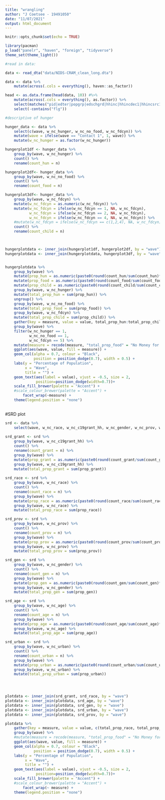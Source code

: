 ```yaml
---
title: "wrangling"
author: "J Coetsee - 19491050"
date: "11/07/2021"
output: html_document
---
```


```r
knitr::opts_chunk$set(echo = TRUE)

library(pacman)
p_load("panelr", "haven", "foreign", "tidyverse")
theme_set(theme_light())
```

```r
#read in data:

data <- read_dta("data/NIDS-CRAM_clean_long.dta")

data <- data %>% 
    mutate(across(.cols = everything(), haven::as_factor))

head <- as.data.frame(head(data, 10)) #%>% 
    mutate(across(.cols = everything(), as.factor)) %>% 
    select(matches("pid|edter|popgrp|edschgrd|hhinc|hhincdec1|hhincsrc1|incgov|unemdc|emtyp|enrgelec|watsrc|nopres|dwltyp|_prov")) %>% 
    select(-contains("flg"))
```


```r
#descriptive of hunger

hunger_data <- data %>% 
    select(c(wave, w_nc_hunger, w_nc_no_food, w_nc_fdcyn)) %>% 
    mutate(wave = ifelse(wave == "Contact 1", 1, wave)) %>% 
    mutate(w_nc_hunger = as.factor(w_nc_hunger))

hungerplot1df <- hunger_data %>% 
    group_by(wave, w_nc_hunger) %>% 
    count() %>% 
    rename(count_hun = n)

hungerplot2df<- hunger_data %>% 
    group_by(wave, w_nc_no_food) %>% 
    count() %>% 
    rename(count_food = n)

hungerplot3df<- hunger_data %>% 
    group_by(wave, w_nc_fdcyn) %>% 
    mutate(w_nc_fdcyn = as.numeric(w_nc_fdcyn)) %>% 
    mutate(w_nc_fdcyn = ifelse(w_nc_fdcyn == 1, NA, w_nc_fdcyn),
           w_nc_fdcyn = ifelse(w_nc_fdcyn == 2, NA, w_nc_fdcyn),
           w_nc_fdcyn = ifelse(w_nc_fdcyn == 4, NA, w_nc_fdcyn)) %>% 
    #mutate(w_nc_fdcyn = ifelse(w_nc_fdcyn == c(1,2,4), NA, w_nc_fdcyn)) %>% 
    count() %>%
    rename(count_child = n)
    


hungerplotdata <- inner_join(hungerplot1df, hungerplot2df, by = "wave") 
hungerplotdata <- inner_join(hungerplotdata, hungerplot3df, by = "wave") 


hungerplotdata %>% 
    group_by(wave) %>% 
    mutate(prop_hun = as.numeric(paste0(round(count_hun/sum(count_hun)*100,2)))) %>% 
    mutate(prop_food = as.numeric(paste0(round(count_food/sum(count_food)*100,2)))) %>% 
    mutate(prop_child = as.numeric(paste0(round(count_child/sum(count_child)*100,2)))) %>% 
    group_by(wave, w_nc_hunger) %>% 
    mutate(total_prop_hun = sum(prop_hun)) %>%
    ungroup() %>% 
    group_by(wave, w_nc_no_food) %>% 
    mutate(total_prop_food = sum(prop_food)) %>%
    group_by(wave, w_nc_fdcyn) %>% 
    mutate(total_prop_child = sum(prop_child)) %>%
    gather(key = measure, value = value, total_prop_hun:total_prop_child) %>% 
    group_by(wave) %>% 
    filter(w_nc_hunger == 1,
           w_nc_no_food == 1,
           w_nc_fdcyn == 5) %>%
    mutate(measure = recode(measure, "total_prop_food" = "No Money for Food", "total_prop_hun" = "At Least One Person in HH Hungry", "total_prop_child" = "Child Hunger")) %>% 
    ggplot(aes(wave, value, fill = measure)) +
    geom_col(alpha = 0.7, colour = "Black", 
             position = position_dodge(0.7), width = 0.5) +
    labs(y = "Percentage of Population",
         x = "Wave",
         title = "") +
    geom_text(aes(label = value), vjust = -0.5, size = 2,
              position=position_dodge(width=0.7))+
    scale_fill_brewer(palette = "Accent") +
    #scale_colour_brewer(palette = "Accent") +
        facet_wrap(~measure) +
    theme(legend.position = "none")
    
```

#SRD plot

```r

srd <- data %>% 
    select(wave, w_nc_race, w_nc_c19grant_hh, w_nc_gender, w_nc_prov, w_nc_age, w_nc_urban, w_nc_hhinccv)
    
srd_grant <- srd %>% 
    group_by(wave, w_nc_c19grant_hh) %>% 
    count() %>% 
    rename(count_grant = n) %>% 
    group_by(wave) %>% 
    mutate(prop_grant = as.numeric(paste0(round(count_grant/sum(count_grant)*100,2)))) %>% 
    group_by(wave, w_nc_c19grant_hh) %>% 
    mutate(total_prop_grant = sum(prop_grant))
    
srd_race <- srd %>% 
    group_by(wave, w_nc_race) %>% 
    count() %>% 
    rename(count_race = n) %>% 
    group_by(wave) %>% 
    mutate(prop_race = as.numeric(paste0(round(count_race/sum(count_race)*100,2)))) %>% 
    group_by(wave, w_nc_race) %>% 
    mutate(total_prop_race = sum(prop_race)) 

srd_prov <- srd %>% 
    group_by(wave, w_nc_prov) %>% 
    count() %>% 
    rename(count_prov = n) %>% 
    group_by(wave) %>% 
    mutate(prop_prov = as.numeric(paste0(round(count_prov/sum(count_prov)*100,2)))) %>% 
    group_by(wave, w_nc_prov) %>% 
    mutate(total_prop_prov = sum(prop_prov))

srd_gen <- srd %>% 
    group_by(wave, w_nc_gender) %>% 
    count() %>% 
    rename(count_gen = n) %>% 
    group_by(wave) %>% 
    mutate(prop_gen = as.numeric(paste0(round(count_gen/sum(count_gen)*100,2)))) %>% 
    group_by(wave, w_nc_gender) %>% 
    mutate(total_prop_gen = sum(prop_gen)) 

srd_age <- srd %>% 
    group_by(wave, w_nc_age) %>% 
    count() %>% 
    rename(count_age = n) %>% 
    group_by(wave) %>% 
    mutate(prop_age = as.numeric(paste0(round(count_age/sum(count_age)*100,2)))) %>% 
    group_by(wave, w_nc_age) %>% 
    mutate(total_prop_age = sum(prop_age))

srd_urban <- srd %>% 
    group_by(wave, w_nc_urban) %>% 
    count() %>% 
    rename(count_urban = n) %>% 
    group_by(wave) %>% 
    mutate(prop_urban = as.numeric(paste0(round(count_urban/sum(count_urban)*100,2)))) %>% 
    group_by(wave, w_nc_urban) %>% 
    mutate(total_prop_urban = sum(prop_urban))



    
plotdata <- inner_join(srd_grant, srd_race, by = "wave")
plotdata <- inner_join(plotdata, srd_age, by = "wave") 
plotdata <- inner_join(plotdata, srd_gen, by = "wave")
plotdata <- inner_join(plotdata, srd_urban, by = "wave") 
plotdata <- inner_join(plotdata, srd_prov, by = "wave") 

plotdata %>% 
    gather(key = measure, value = value, c(total_prop_race, total_prop_gen, total_prop_age, total_prop_prov, total_prop_urban)) %>% 
    group_by(wave) %>% 
    #mutate(measure = recode(measure, "total_prop_food" = "No Money for Food", "total_prop_hun" = "At #Least One Person in HH Hungry", "total_prop_child" = "Child Hunger")) %>% 
    ggplot(aes(wave, value, fill = measure)) +
    geom_col(alpha = 0.7, colour = "Black", 
             position = position_dodge(0.7), width = 0.5) +
    labs(y = "Percentage of Population",
         x = "Wave",
         title = "") +
    geom_text(aes(label = value), vjust = -0.5, size = 2,
              position=position_dodge(width=0.7))+
    scale_fill_brewer(palette = "Accent") +
    #scale_colour_brewer(palette = "Accent") +
        facet_wrap(~ measure) +
    theme(legend.position = "none")

```

